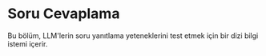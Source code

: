 # Soru Cevaplama


Bu bölüm, LLM'lerin soru yanıtlama yeteneklerini test etmek için bir dizi bilgi istemi içerir.

<ContentFileNames section="prompts/question-answering" lang="tr"/>
